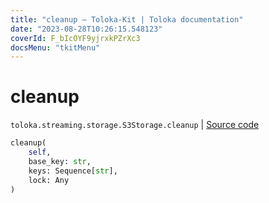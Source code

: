 ```yaml
---
title: "cleanup — Toloka-Kit | Toloka documentation"
date: "2023-08-28T10:26:15.548123"
coverId: F_bIcOYF9yjrxkPZrXc3
docsMenu: "tkitMenu"
---
```


# cleanup

`toloka.streaming.storage.S3Storage.cleanup` | [Source code](https://github.com/Toloka/toloka-kit/blob/v1.2.1/src/streaming/storage.py#L244)

```python
cleanup(
    self,
    base_key: str,
    keys: Sequence[str],
    lock: Any
)
```